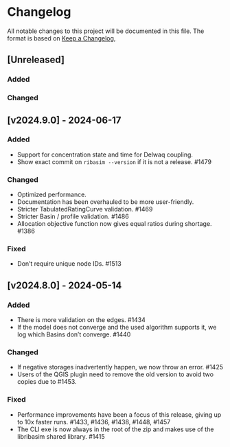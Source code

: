 # Changelog

All notable changes to this project will be documented in this file.
The format is based on [Keep a Changelog](https://keepachangelog.com/en/1.1.0/),

## [Unreleased]

### Added

### Changed

## [v2024.9.0] - 2024-06-17

### Added
- Support for concentration state and time for Delwaq coupling.
- Show exact commit on `ribasim --version` if it is not a release. #1479

### Changed
- Optimized performance.
- Documentation has been overhauled to be more user-friendly.
- Stricter TabulatedRatingCurve validation. #1469
- Stricter Basin / profile validation. #1486
- Allocation objective function now gives equal ratios during shortage. #1386

### Fixed
- Don't require unique node IDs. #1513

## [v2024.8.0] - 2024-05-14

### Added

- There is more validation on the edges. #1434
- If the model does not converge and the used algorithm supports it, we log which Basins don't converge. #1440

### Changed

- If negative storages inadvertently happen, we now throw an error. #1425
- Users of the QGIS plugin need to remove the old version to avoid two copies due to #1453.

### Fixed

- Performance improvements have been a focus of this release, giving up to 10x faster runs. #1433, #1436, #1438, #1448, #1457
- The CLI exe is now always in the root of the zip and makes use of the libribasim shared library. #1415
